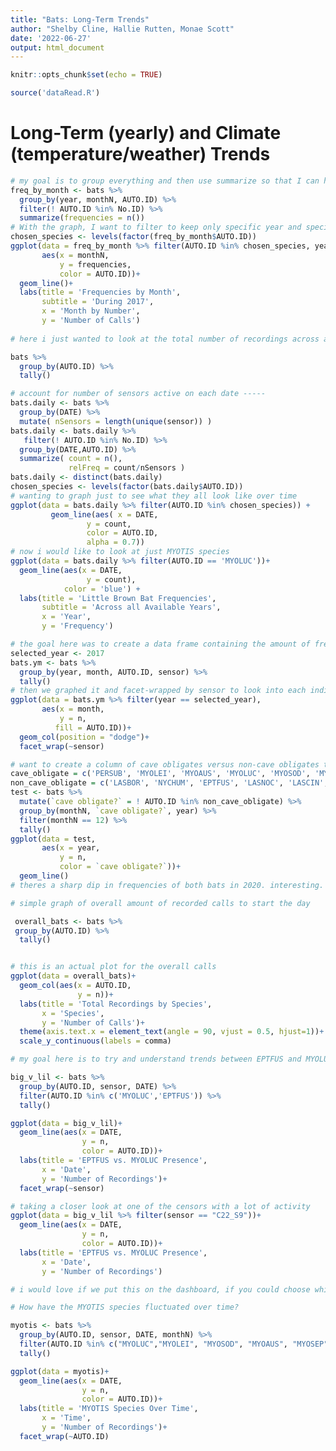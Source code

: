 ```yaml
---
title: "Bats: Long-Term Trends"
author: "Shelby Cline, Hallie Rutten, Monae Scott"
date: '2022-06-27'
output: html_document
---
```

```r
knitr::opts_chunk$set(echo = TRUE)

source('dataRead.R')
```

# Long-Term (yearly) and Climate (temperature/weather) Trends

```r
# my goal is to group everything and then use summarize so that I can have the total frequency of the bats by species across months.
freq_by_month <- bats %>%
  group_by(year, monthN, AUTO.ID) %>%
  filter(! AUTO.ID %in% No.ID) %>%
  summarize(frequencies = n())
# With the graph, I want to filter to keep only specific year and species combinations for clarity, and I want months to be on the x-axis and the number of calls recorded on the y.
chosen_species <- levels(factor(freq_by_month$AUTO.ID))
ggplot(data = freq_by_month %>% filter(AUTO.ID %in% chosen_species, year == 2017),
       aes(x = monthN,
           y = frequencies,
           color = AUTO.ID))+
  geom_line()+
  labs(title = 'Frequencies by Month',
       subtitle = 'During 2017',
       x = 'Month by Number',
       y = 'Number of Calls')
  
# here i just wanted to look at the total number of recordings across all species

bats %>%
  group_by(AUTO.ID) %>%
  tally()
```

```r
# account for number of sensors active on each date -----
bats.daily <- bats %>%
  group_by(DATE) %>%
  mutate( nSensors = length(unique(sensor)) )
bats.daily <- bats.daily %>%
   filter(! AUTO.ID %in% No.ID) %>%
  group_by(DATE,AUTO.ID) %>%
  summarize( count = n(),
             relFreq = count/nSensors )
bats.daily <- distinct(bats.daily)
chosen_species <- levels(factor(bats.daily$AUTO.ID))
# wanting to graph just to see what they all look like over time
ggplot(data = bats.daily %>% filter(AUTO.ID %in% chosen_species)) +
         geom_line(aes( x = DATE,
                 y = count,
                 color = AUTO.ID,
                 alpha = 0.7))
# now i would like to look at just MYOTIS species
ggplot(data = bats.daily %>% filter(AUTO.ID == 'MYOLUC'))+
  geom_line(aes(x = DATE,
                 y = count),
            color = 'blue') +
  labs(title = 'Little Brown Bat Frequencies',
       subtitle = 'Across all Available Years',
       x = 'Year',
       y = 'Frequency')
```

```r
# the goal here was to create a data frame containing the amount of frequencies recorded of a specific species at a specific sensor
selected_year <- 2017
bats.ym <- bats %>%
  group_by(year, month, AUTO.ID, sensor) %>%
  tally()
# then we graphed it and facet-wrapped by sensor to look into each individual one with available data
ggplot(data = bats.ym %>% filter(year == selected_year),
       aes(x = month,
           y = n,
          fill = AUTO.ID))+
  geom_col(position = "dodge")+
  facet_wrap(~sensor)
```

```r
# want to create a column of cave obligates versus non-cave obligates to observe their activity
cave_obligate = c('PERSUB', 'MYOLEI', 'MYOAUS', 'MYOLUC', 'MYOSOD', 'MYOGRI', 'MYOSEP')
non_cave_obligate = c('LASBOR', 'NYCHUM', 'EPTFUS', 'LASNOC', 'LASCIN', 'CORRAF')
test <- bats %>%
  mutate(`cave obligate?` = ! AUTO.ID %in% non_cave_obligate) %>%
  group_by(monthN, `cave obligate?`, year) %>%
  filter(monthN == 12) %>%
  tally()
ggplot(data = test,
       aes(x = year,
           y = n,
           color = `cave obligate?`))+
  geom_line()
# theres a sharp dip in frequencies of both bats in 2020. interesting.
```



```r
# simple graph of overall amount of recorded calls to start the day

 overall_bats <- bats %>%
 group_by(AUTO.ID) %>%
  tally()


# this is an actual plot for the overall calls
ggplot(data = overall_bats)+
  geom_col(aes(x = AUTO.ID,
               y = n))+
  labs(title = 'Total Recordings by Species',
       x = 'Species',
       y = 'Number of Calls')+
  theme(axis.text.x = element_text(angle = 90, vjust = 0.5, hjust=1))+
  scale_y_continuous(labels = comma)

```

```r
# my goal here is to try and understand trends between EPTFUS and MYOLUC, maybe a cute lil facet wrap for sensors so that I can see if any of them are/were in the same place. anyways

big_v_lil <- bats %>% 
  group_by(AUTO.ID, sensor, DATE) %>% 
  filter(AUTO.ID %in% c('MYOLUC','EPTFUS')) %>% 
  tally()

ggplot(data = big_v_lil)+
  geom_line(aes(x = DATE,
                y = n,
                color = AUTO.ID))+
  labs(title = 'EPTFUS vs. MYOLUC Presence',
       x = 'Date',
       y = 'Number of Recordings')+
  facet_wrap(~sensor)

# taking a closer look at one of the censors with a lot of activity
ggplot(data = big_v_lil %>% filter(sensor == "C22_S9"))+
  geom_line(aes(x = DATE,
                y = n,
                color = AUTO.ID))+
  labs(title = 'EPTFUS vs. MYOLUC Presence',
       x = 'Date',
       y = 'Number of Recordings')

# i would love if we put this on the dashboard, if you could choose which sensor graph youre looking at

```



```r

# How have the MYOTIS species fluctuated over time?

myotis <- bats %>% 
  group_by(AUTO.ID, sensor, DATE, monthN) %>% 
  filter(AUTO.ID %in% c("MYOLUC","MYOLEI", "MYOSOD", "MYOAUS", "MYOSEP", "MYOGRI")) %>% 
  tally()

ggplot(data = myotis)+
  geom_line(aes(x = DATE,
                y = n,
                color = AUTO.ID))+
  labs(title = 'MYOTIS Species Over Time',
       x = 'Time',
       y = 'Number of Recordings')+
  facet_wrap(~AUTO.ID)


```

